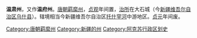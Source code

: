 '''温肃州'''，又作'''温府州'''。[[唐朝|唐朝]][[羁縻州|羁縻州]]，[[貞觀_(唐朝)|贞观]]年间置，[[治所|治所]]在大石城（今[[新疆维吾尔自治区|新疆维吾尔自治区]][[乌什县|乌什县]]）。辖境相当今新疆维吾尔自治区[[托什罕河|托什罕河]]中游地区。[[貞元_(唐朝)|贞元]]年间废。 

{{唐朝行政区划小作品}}
{{DEFAULTSORT:W}}
[[Category:唐朝羁縻州|Category:唐朝羁縻州]]
[[Category:新疆的州|Category:新疆的州]]
[[Category:阿克苏行政区划史|Category:阿克苏行政区划史]]
